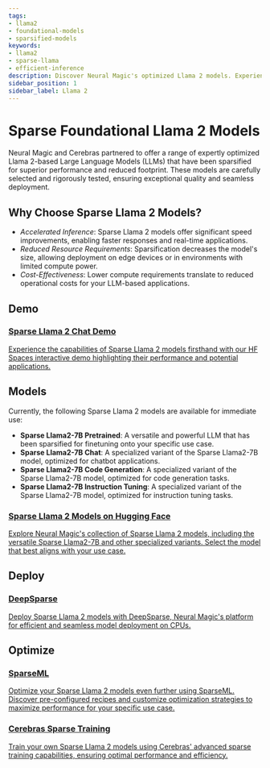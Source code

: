 ```yaml
---
tags:
- llama2
- foundational-models
- sparsified-models
keywords:
- llama2
- sparse-llama
- efficient-inference
description: Discover Neural Magic's optimized Llama 2 models. Experience faster LLM performance with sparsification.
sidebar_position: 1
sidebar_label: Llama 2
---
```


# Sparse Foundational Llama 2 Models

Neural Magic and Cerebras partnered to offer a range of expertly optimized Llama 2-based Large Language Models (LLMs) that have been sparsified for superior performance and reduced footprint.
These models are carefully selected and rigorously tested, ensuring exceptional quality and seamless deployment.

## Why Choose Sparse Llama 2 Models?

- *Accelerated Inference*: Sparse Llama 2 models offer significant speed improvements, enabling faster responses and real-time applications.
- *Reduced Resource Requirements*: Sparsification decreases the model's size, allowing deployment on edge devices or in environments with limited compute power.
- *Cost-Effectiveness*: Lower compute requirements translate to reduced operational costs for your LLM-based applications.

## Demo

<DocCardList>
    <a href="https://huggingface.co/spaces/neuralmagic/llama-2-sparse-transfer-chat-deepsparse">
        <h3>Sparse Llama 2 Chat Demo</h3>
        <span>Experience the capabilities of Sparse Llama 2 models firsthand with our HF Spaces interactive demo highlighting their performance and potential applications.</span>
    </a>
</DocCardList>


## Models

Currently, the following Sparse Llama 2 models are available for immediate use:
- **Sparse Llama2-7B Pretrained**: A versatile and powerful LLM that has been sparsified for finetuning onto your specific use case.
- **Sparse Llama2-7B Chat**: A specialized variant of the Sparse Llama2-7B model, optimized for chatbot applications.
- **Sparse Llama2-7B Code Generation**: A specialized variant of the Sparse Llama2-7B model, optimized for code generation tasks.
- **Sparse Llama2-7B Instruction Tuning**: A specialized variant of the Sparse Llama2-7B model, optimized for instruction tuning tasks.

<DocCardList>
    <a href="https://huggingface.co/collections/neuralmagic/sparse-foundational-llama-2-models-65f48cec6396309f02e74d21">
        <h3>Sparse Llama 2 Models on Hugging Face</h3>
        <span>Explore Neural Magic's collection of Sparse Llama 2 models, including the versatile Sparse Llama2-7B and other specialized variants. Select the model that best aligns with your use case.</span>
    </a>
</DocCardList>

## Deploy

<DocCardList>
    <a href="https://github.com/neuralmagic/deepsparse">
        <h3>DeepSparse</h3>
        <span>Deploy Sparse Llama 2 models with DeepSparse, Neural Magic's platform for efficient and seamless model deployment on CPUs.</span>
    </a>
</DocCardList>

## Optimize

<DocCardList>
    <a href="https://github.com/neuralmagic/sparseml">
        <h3>SparseML</h3>
        <span>Optimize your Sparse Llama 2 models even further using SparseML. Discover pre-configured recipes and customize optimization strategies to maximize performance for your specific use case.</span>
    </a>
    <a href="https://www.cerebras.net/blog/sparsity-made-easy-introducing-the-cerebras-pytorch-sparsity-library">
        <h3>Cerebras Sparse Training</h3>
        <span>Train your own Sparse Llama 2 models using Cerebras' advanced sparse training capabilities, ensuring optimal performance and efficiency.</span>
    </a>
</DocCardList>